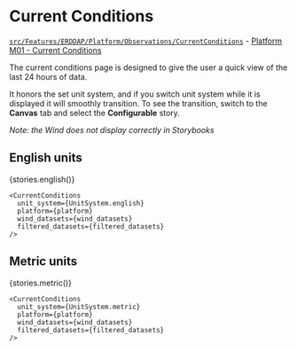 

<Meta title="ERDDAP/CurrentConditions" component={CurrentConditions} />

# Current Conditions

[`src/Features/ERDDAP/Platform/Observations/CurrentConditions`](https://github.com/gulfofmaine/Neracoos-1-Buoy-App/blob/master/src/Features/ERDDAP/Platform/Observations/CurrentConditions/index.tsx) - [Platform M01 - Current Conditions](https://mariners.neracoos.org/platform/M01)

The current conditions page is designed to give the user a quick view
of the last 24 hours of data.

It honors the set unit system, and if you switch
unit system while it is displayed it will smoothly transition.
To see the transition, switch to the **Canvas** tab and select the **Configurable** story.

_Note: the Wind does not display correctly in Storybooks_

## English units

<Story name="English units">{stories.english()}</Story>

```tsx
<CurrentConditions
  unit_system={UnitSystem.english}
  platform={platform}
  wind_datasets={wind_datasets}
  filtered_datasets={filtered_datasets}
/>
```

## Metric units

<Story name="Metric units">{stories.metric()}</Story>

```tsx
<CurrentConditions
  unit_system={UnitSystem.metric}
  platform={platform}
  wind_datasets={wind_datasets}
  filtered_datasets={filtered_datasets}
/>
```
